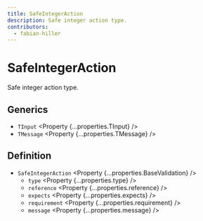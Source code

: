 ```yaml
---
title: SafeIntegerAction
description: Safe integer action type.
contributors:
  - fabian-hiller
---
```



# SafeIntegerAction

Safe integer action type.

## Generics

- `TInput` <Property {...properties.TInput} />
- `TMessage` <Property {...properties.TMessage} />

## Definition

- `SafeIntegerAction` <Property {...properties.BaseValidation} />
  - `type` <Property {...properties.type} />
  - `reference` <Property {...properties.reference} />
  - `expects` <Property {...properties.expects} />
  - `requirement` <Property {...properties.requirement} />
  - `message` <Property {...properties.message} />
